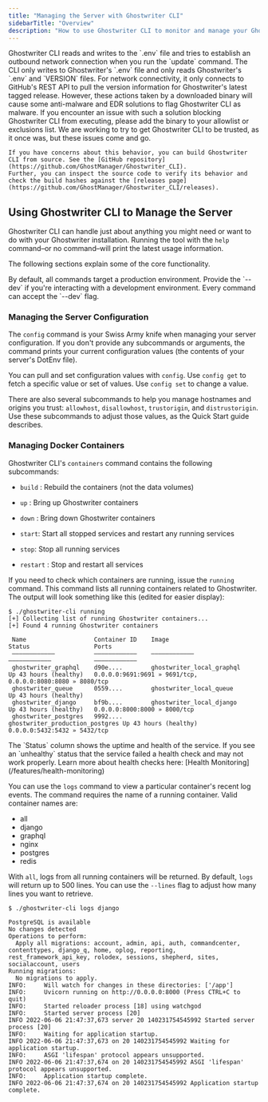 ```yaml
---
title: "Managing the Server with Ghostwriter CLI"
sidebarTitle: "Overview"
description: "How to use Ghostwriter CLI to monitor and manage your Ghostwriter installation"
---
```


<Warning>
Ghostwriter CLI reads and writes to the `.env` file and tries to establish an outbound network connection when you run
    the `update` command. The CLI only writes to Ghostwriter's `.env` file and only reads Ghostwriter's `.env` and
    `VERSION` files. For network connectivity, it only connects to GitHub's REST API to pull the version information
    for Ghostwriter's latest tagged release. However, these actions taken by a downloaded binary will cause some
    anti-malware and EDR solutions to flag Ghostwriter CLI as malware. If you encounter an issue with such a solution
    blocking Ghostwriter CLI from executing, please add the binary to your allowlist or exclusions list. We are working
    to try to get Ghostwriter CLI to be trusted, as it once was, but these issues come and go.

    If you have concerns about this behavior, you can build Ghostwriter CLI from source. See the [GitHub repository](https://github.com/GhostManager/Ghostwriter_CLI).
    Further, you can inspect the source code to verify its behavior and check the build hashes against the [releases page](https://github.com/GhostManager/Ghostwriter_CLI/releases).
</Warning>

## Using Ghostwriter CLI to Manage the Server

Ghostwriter CLI can handle just about anything you might need or want to do with your Ghostwriter installation. Running the tool with the `help` command–or no command–will print the latest usage information.

The following sections explain some of the core functionality.

<Info>
By default, all commands target a production environment. Provide the `--dev` if you're interacting with a development environment. Every command can accept the `--dev` flag.
</Info>

### Managing the Server Configuration

The `config` command is your Swiss Army knife when managing your server configuration. If you don't provide any subcommands or arguments, the command prints your current configuration values (the contents of your server's DotEnv file).

You can pull and set configuration values with `config`. Use `config get` to fetch a specific value or set of values. Use `config set` to change a value.

There are also several subcommands to help you manage hostnames and origins you trust: `allowhost`, `disallowhost`, `trustorigin`, and `distrustorigin`. Use these subcommands to adjust those values, as the Quick Start guide describes.

<CardGroup cols={1}>
  <Card
    title="Quickstart | Ghostwriter | Ghostwriter"
    icon="chevron-right"
    iconType="solid"
    href="https://www.ghostwriter.wiki/getting-started/quickstart#customizing-your-installation"
    horizontal
  />
</CardGroup>

### Managing Docker Containers

Ghostwriter CLI's `containers` command contains the following subcommands:

* `build` : Rebuild the containers (not the data volumes)

* `up` : Bring up Ghostwriter containers

* `down` : Bring down Ghostwriter containers

* `start`: Start all stopped services and restart any running services

* `stop`: Stop all running services

* `restart` : Stop and restart all services


If you need to check which containers are running, issue the `running` command. This command lists all running containers related to Ghostwriter. The output will look something like this (edited for easier display):

```log Running Containers
$ ./ghostwriter-cli running
[+] Collecting list of running Ghostwriter containers...
[+] Found 4 running Ghostwriter containers

 Name                   Container ID    Image                           Status                  Ports
 ––––––––––––           ––––––––––––    ––––––––––––                    ––––––––––––            ––––––––––––
 ghostwriter_graphql    d90e....        ghostwriter_local_graphql       Up 43 hours (healthy)   0.0.0.0:9691:9691 » 9691/tcp, 0.0.0.0:8080:8080 » 8080/tcp
 ghostwriter_queue      0559....        ghostwriter_local_queue         Up 43 hours (healthy)
 ghostwriter_django     bf9b....        ghostwriter_local_django        Up 43 hours (healthy)   0.0.0.0:8000:8000 » 8000/tcp
 ghostwriter_postgres   9992....        ghostwriter_production_postgres Up 43 hours (healthy)   0.0.0.0:5432:5432 » 5432/tcp
```

<Check>
The `Status` column shows the uptime and health of the service. If you see an `unhealthy` status that the service failed a health check and may not work properly. Learn more about health checks here: [Health Monitoring](/features/health-monitoring)
</Check>

You can use the `logs` command to view a particular container's recent log events. The command requires the name of a running container. Valid container names are:

* all
* django
* graphql
* nginx
* postgres
* redis

With `all`, logs from all running containers will be returned. By default, `logs` will return up to 500 lines. You can use the `--lines` flag to adjust how many lines you want to retrieve.

```log Viewing Django Logs
$ ./ghostwriter-cli logs django

PostgreSQL is available
No changes detected
Operations to perform:
  Apply all migrations: account, admin, api, auth, commandcenter, contenttypes, django_q, home, oplog, reporting, rest_framework_api_key, rolodex, sessions, shepherd, sites, socialaccount, users
Running migrations:
  No migrations to apply.
INFO:     Will watch for changes in these directories: ['/app']
INFO:     Uvicorn running on http://0.0.0.0:8000 (Press CTRL+C to quit)
INFO:     Started reloader process [18] using watchgod
INFO:     Started server process [20]
INFO 2022-06-06 21:47:37,673 server 20 140231754545992 Started server process [20]
INFO:     Waiting for application startup.
INFO 2022-06-06 21:47:37,673 on 20 140231754545992 Waiting for application startup.
INFO:     ASGI 'lifespan' protocol appears unsupported.
INFO 2022-06-06 21:47:37,674 on 20 140231754545992 ASGI 'lifespan' protocol appears unsupported.
INFO:     Application startup complete.
INFO 2022-06-06 21:47:37,674 on 20 140231754545992 Application startup complete.
```
